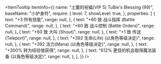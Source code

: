 
<ItemTooltip
  itemInfo={{
    name: "土鳖的祝福(VIP 5) TuBie's Blessing (99)",
    baseName: "小护身符",
    require: {
      level: 7,
      showLevel: true,
    },
    properties: [
      {
        text: "+3 所有技能",
        range: null,
      },
      {
        text: "+60 致 战斗指挥 (Battle Command)",
        range: null,
      },
      {
        text: "+60 致 战斗控制 (Battle Orders)",
        range: null,
      },
      {
        text: "+60 致 大叫 (Shout)",
        range: null,
      },
      {
        text: "+1 致 传送 (Teleport)",
        range: null,
      },
      {
        text: "+392 生命(Life) (以角色等级决定)",
        range: null,
      },
      {
        text: "+392 法力(Mana) (以角色等级决定)",
        range: null,
      },
      {
        text: "+300% 转为经验值获得",
        range: null,
      },
      {
        text: "612% 更佳的机会取得魔法装备 (以角色等级决定)",
        range: null,
      },
    ],
  }}
/>